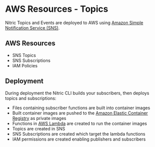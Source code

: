 
# AWS Resources - Topics

Nitric Topics and Events are deployed to AWS using [Amazon Simple Notification Service (SNS)](https://aws.amazon.com/sns/).

## AWS Resources

- SNS Topics
- SNS Subscriptions
- IAM Policies

## Deployment

During deployment the Nitric CLI builds your subscribers, then deploys topics and subscriptions:

- Files containing subscriber functions are built into container images
- Built container images are pushed to the [Amazon Elastic Container Registry](https://aws.amazon.com/ecr/) as private images
- Functions in [AWS Lambda](https://aws.amazon.com/lambda/) are created to run the container images
- Topics are created in SNS
- SNS Subscriptions are created which target the lambda functions
- IAM permissions are created enabling publishers and subscribers
